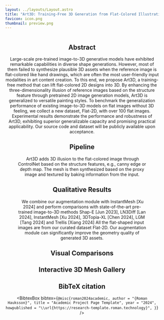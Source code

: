 ```yaml
---
layout: ../layouts/Layout.astro
title: "Art3D: Training-Free 3D Generation from Flat-Colored Illustration" 
favicon: icon.png
thumbnail: preview.png
---
```











<Header
  title={frontmatter.title}
  authors={[
    {
      name: "Xiaoyan Cong",
      url: "https://oliver-cong02.github.io/",
      //institution: "Brown University",
      notes: ["*"],
    },
    {
      name: "Jiayi Shen",
      url:"https://www.linkedin.com/in/jiayi-shen-414ab11b7/",
      //institution: "Brown University",
      notes: ["*"],
    },
    {
      name: "Zekun Li",
      url: "https://kunkun0w0.github.io/",
      //institution: "Brown University",
    },
    {
      name: "Rao Fu",
      url: "https://freddierao.github.io/",
      //institution: "Brown University",
    },
    {
      name: "Tao Lu",
      url: "https://inspirelt.github.io/",
      //institution: "Brown University",
    },
    {
      name: "Srinath Sridhar",
      url: "https://cs.brown.edu/people/ssrinath/",
      //institution: "Brown University",
    },
  ]}
  course={{ name: "Course Project of CSCI 1430 Computer Vision", url: "https://browncsci1430.github.io/#home-content" }}
  school="Brown University"
  notes={[
    {
      symbol: "*",
      text: "Equal Contribution",
    },
    //{
    //  symbol: "†",
    //  text: "author note two",
    //},
  ]}
  links={[
    {
      name: "Paper",
      url: "",
      icon: "ri:file-pdf-2-fill",
    },
    {
      name: "Code (Coming Soon)",
      url: "",
      icon: "ri:github-fill",
    },
    {
      name: "arXiv",
      url: "",
      icon: "academicons:arxiv",
    },
    {
      name: "Dataset (Coming Soon)",
      url: "",
      icon: "ri:download-cloud-fill",
      //icon: "ri:folder-zip-fill",
    },
    {
      name: "Data Gallery",
      url: "/gallery",
      icon: "ri:gallery-line",
    },
  ]}
  />

<Figure>
  <Image
    slot="figure"
    source={teaser}
    altText="Diagram"
    class="max-w-full"
  />
  <span slot="caption"></span>
</Figure>

<HighlightedSection>

## Abstract

Large-scale pre-trained image-to-3D generative models have exhibited remarkable capabilities in diverse shape generations.
However, most of them failed to synthesize plausible 3D assets when the reference image is flat-colored like hand drawings, 
which are often the most user-friendly input modalities in art content creation. To this end, we propose Art3D, a training-free 
method that can lift flat-colored 2D designs into 3D. By enhancing the three-dimensionality illusion of reference images based on 
the structure feature through pretrained 2D image generation models, Art3D is generalized to versatile painting styles. 
To benchmark the generalization performance of existing image-to-3D models on flat images without 3D feeling, we collect a new dataset, 
Flat-2D, with over 100 flat images. Experimental results demonstrate the performance and robustness of Art3D, exhibiting superior 
generalizable capacity and promising practical applicability. Our source code and dataset will be publicly available upon acceptance.




## Pipeline
<Figure>
  <Image slot="figure" source={pipeline} altText="Diagram of the transformer deep learning architecture." />
  <span slot="caption">Art3D adds 3D illusion to the flat-colored image through ControlNet based on the structure features, e.g., canny
edge or depth map. The mesh is then synthesized based on the proxy image and textured by baking information from the input.</span>
</Figure>



## Qualitative Results
<Figure>
  <Image slot="figure" source={results} altText="..." />
  <span slot="caption">We combine our augmentation module with InstantMesh [Xu 2024] and perform comparisons with state-of-the-art pre-trained image-to-3D methods Shap-E [Jun 2023], LN3Diff [Lan 2024], InstantMesh [Xu 2024], 3DTopia-XL [Chen 2024], LGM [Tang 2024] and Trellis [Xiang 2024] All the flat-shaped input images are from our curated dataset Flat-2D. Our augmentation module can significantly improve the geometry quality of generated 3D assets.</span>
</Figure>


## Visual Comparisons

<div style={{ 
  display: 'grid', 
  gridTemplateColumns: 'repeat(3, 1fr)', 
  gap: '1.5rem', 
  placeItems: 'center'
}}>

  <Figure>
    <ImageComparison slot="figure" client:load imageUrlOne={p_trellis.src} imageUrlTwo={p_ours.src} altTextOne="Trellis [Xiang 2024]" altTextTwo="Ours" />
  </Figure>

  <Figure>
    <ImageComparison slot="figure" client:load imageUrlOne={dog_lgm.src} imageUrlTwo={dog_ours.src} altTextOne="LGM [Tang 2024]" altTextTwo="Ours" />
  </Figure>

  <Figure>
    <ImageComparison slot="figure" client:load imageUrlOne={fox_instantmesh.src} imageUrlTwo={fox_ours.src} altTextOne="InstantMesh [Xu 2024]" altTextTwo="Ours" />
  </Figure>

  <Figure>
    <ImageComparison slot="figure" client:load imageUrlOne={man_3dtopia.src} imageUrlTwo={man_ours.src} altTextOne="3DTopia-XL [Chen 2024]" altTextTwo="Ours" />
  </Figure>

  <Figure>
    <ImageComparison slot="figure" client:load imageUrlOne={boy_ln3diff.src} imageUrlTwo={boy_ours.src} altTextOne="LN3Diff [Lan 2024]" altTextTwo="Ours" />
  </Figure>

   <Figure>
    <ImageComparison slot="figure" client:load imageUrlOne={r_shape.src} imageUrlTwo={r_ours.src} altTextOne="Shap-E [Jun 2023]" altTextTwo="Ours" />
  </Figure>

</div>

## Interactive 3D Mesh Gallery


<section class="grid grid-cols-7 grid-rows-4 gap-16 py-6">
  <MeshViewer src="/mesh/bird.glb" />
  <MeshViewer src="/mesh/bird2.glb" />
  <MeshViewer src="/mesh/sheep.glb" />
  <MeshViewer src="/mesh/raccoon.glb" />
  <MeshViewer src="/mesh/fly.glb" />
  <MeshViewer src="/mesh/reddit.glb" />
  <MeshViewer src="/mesh/elephant.glb" />
  
  <MeshViewer src="/mesh/taco.glb" />
  <MeshViewer src="/mesh/mad.glb" />
  <MeshViewer src="/mesh/person2.glb" />
  <MeshViewer src="/mesh/fox.glb" />
  <MeshViewer src="/mesh/pig.glb" />
  <MeshViewer src="/mesh/taco2.glb" />
  <MeshViewer src="/mesh/person3.glb" />
  
  <MeshViewer src="/mesh/cat.glb" />
  <MeshViewer src="/mesh/pinkbear.glb" />
  <MeshViewer src="/mesh/boy2.glb" />
  <MeshViewer src="/mesh/person4.glb" />
  <MeshViewer src="/mesh/person7.glb" />
  <MeshViewer src="/mesh/person6.glb" />
  <MeshViewer src="/mesh/axolotl.glb" />

  <MeshViewer src="/mesh/man.glb" />
  <MeshViewer src="/mesh/person9.glb" />
  <MeshViewer src="/mesh/person8.glb" />
  <MeshViewer src="/mesh/boysunglass.glb" />
  <MeshViewer src="/mesh/boy.glb" />
  <MeshViewer src="/mesh/person.glb" />
  <MeshViewer src="/mesh/cone.glb" />
  
</section>






## BibTeX citation

  <BibtexBox bibtex={`@misc{roman2024academic,
    author = "{Roman Hauksson}",
    title = "Academic Project Page Template",
    year = "2024",
    howpublished = "\\url{https://research-template.roman.technology}",
  }`} />


</HighlightedSection>
